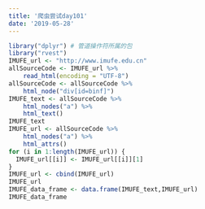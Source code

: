 ```yaml
---
title: '爬虫尝试day101'
date: '2019-05-28'
---
```

```r
library("dplyr") # 管道操作符所属的包
library("rvest")
IMUFE_url <- "http://www.imufe.edu.cn"
allSourceCode <- IMUFE_url %>%	
	read_html(encoding = "UTF-8") 
allSourceCode <- allSourceCode %>% 
	html_node("div[id=binf]")
IMUFE_text <- allSourceCode %>% 
	html_nodes("a") %>% 
	html_text()
IMUFE_text
IMUFE_url <- allSourceCode %>% 
	html_nodes("a") %>%
	html_attrs()
for (i in 1:length(IMUFE_url)) {
  IMUFE_url[[i]] <- IMUFE_url[[i]][1]
}
IMUFE_url <- cbind(IMUFE_url)
IMUFE_url
IMUFE_data_frame <- data.frame(IMUFE_text,IMUFE_url)
IMUFE_data_frame


```


